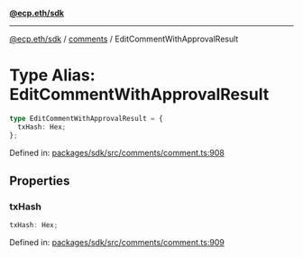 [**@ecp.eth/sdk**](../../index.mdx)

***

[@ecp.eth/sdk](/sdk-reference/index.mdx) / [comments](/sdk-reference/comments/index.mdx) / EditCommentWithApprovalResult

# Type Alias: EditCommentWithApprovalResult

```ts
type EditCommentWithApprovalResult = {
  txHash: Hex;
};
```

Defined in: [packages/sdk/src/comments/comment.ts:908](https://github.com/ecp-eth/comments-monorepo/blob/main/packages/sdk/src/comments/comment.ts#L908)

## Properties

### txHash

```ts
txHash: Hex;
```

Defined in: [packages/sdk/src/comments/comment.ts:909](https://github.com/ecp-eth/comments-monorepo/blob/main/packages/sdk/src/comments/comment.ts#L909)
